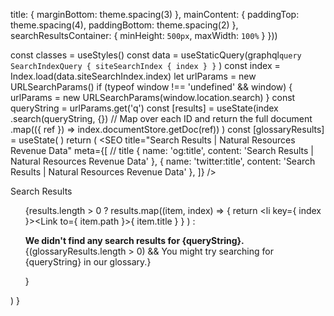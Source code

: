 


  title: {
    marginBottom: theme.spacing(3)
  },
  mainContent: {
    paddingTop: theme.spacing(4),
    paddingBottom: theme.spacing(2)
  },
  searchResultsContainer: {
    minHeight: `500px`,
    maxWidth: `100%`
  }
}))

  const classes = useStyles()
  const data = useStaticQuery(graphql`
    query SearchIndexQuery {
      siteSearchIndex {
        index
      }
    }
  `
  )
  const index = Index.load(data.siteSearchIndex.index)
  let urlParams = new URLSearchParams()
  if (typeof window !== 'undefined' && window) {
    urlParams = new URLSearchParams(window.location.search)
  }
  const queryString = urlParams.get('q')
  const [results] = useState(index
    .search(queryString, {})
    // Map over each ID and return the full document
    .map(({ ref }) => index.documentStore.getDoc(ref))
  )
  const [glossaryResults] = useState( )
  return (
    <Fragment>
      <SEO
        title="Search Results | Natural Resources Revenue Data"
        meta={[
          // title
          { name: 'og:title', content: 'Search Results | Natural Resources Revenue Data' },
          { name: 'twitter:title', content: 'Search Results | Natural Resources Revenue Data' },
        ]} />
      <Container maxWidth="lg">
        <section className={classes.mainContent}>
          <Typography variant="h1" id="introduction" className={classes.title}>Search Results</Typography>
          <div className={classes.searchResultsContainer}>
            <article>
              <ul>
                {results.length > 0
                  ? results.map((item, index) => {
                    return <li key={ index }><Link to={ item.path }>{ item.title }</Link></li>
                  }
                  ) : <p><strong>We didn't find any search results for {queryString}.</strong> {(glossaryResults.length > 0) && 
                  <Fragment>You might try searching for <GlossaryTerm termKey={queryString}>{queryString}</GlossaryTerm> in our glossary.</Fragment>}</p>
                }
              </ul>
            </article>
          </div>
        </section>
      </Container>
    </Fragment>
  )
}
